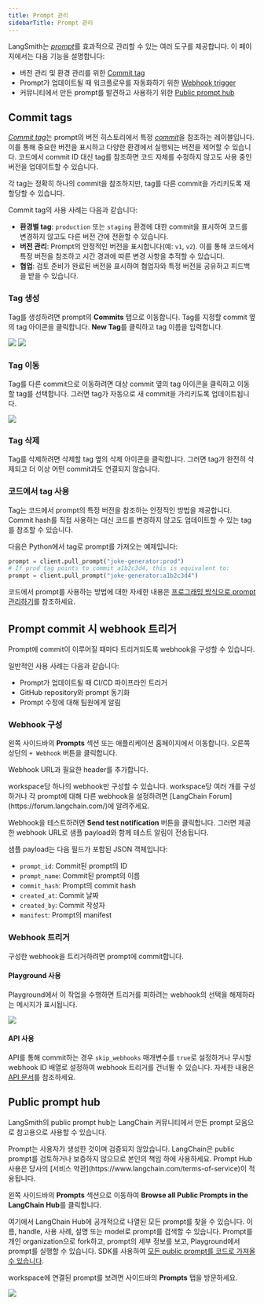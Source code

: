 ```yaml
---
title: Prompt 관리
sidebarTitle: Prompt 관리
---
```


LangSmith는 [_prompt_](/langsmith/prompt-engineering-concepts)를 효과적으로 관리할 수 있는 여러 도구를 제공합니다. 이 페이지에서는 다음 기능을 설명합니다:

- 버전 관리 및 환경 관리를 위한 [Commit tag](#commit-tags)
- Prompt가 업데이트될 때 워크플로우를 자동화하기 위한 [Webhook trigger](#trigger-a-webhook-on-prompt-commit)
- 커뮤니티에서 만든 prompt를 발견하고 사용하기 위한 [Public prompt hub](#public-prompt-hub)

## Commit tags

[_Commit tag_](/langsmith/prompt-engineering-concepts#tags)는 prompt의 버전 히스토리에서 특정 [_commit_](/langsmith/prompt-engineering-concepts#commits)을 참조하는 레이블입니다. 이를 통해 중요한 버전을 표시하고 다양한 환경에서 실행되는 버전을 제어할 수 있습니다. 코드에서 commit ID 대신 tag를 참조하면 코드 자체를 수정하지 않고도 사용 중인 버전을 업데이트할 수 있습니다.

각 tag는 정확히 하나의 commit을 참조하지만, tag를 다른 commit을 가리키도록 재할당할 수 있습니다.

Commit tag의 사용 사례는 다음과 같습니다:

- **환경별 tag**: `production` 또는 `staging` 환경에 대한 commit을 표시하여 코드를 변경하지 않고도 다른 버전 간에 전환할 수 있습니다.
- **버전 관리**: Prompt의 안정적인 버전을 표시합니다(예: `v1`, `v2`). 이를 통해 코드에서 특정 버전을 참조하고 시간 경과에 따른 변경 사항을 추적할 수 있습니다.
- **협업**: 검토 준비가 완료된 버전을 표시하여 협업자와 특정 버전을 공유하고 피드백을 받을 수 있습니다.

### Tag 생성

Tag를 생성하려면 prompt의 **Commits** 탭으로 이동합니다. Tag를 지정할 commit 옆의 tag 아이콘을 클릭합니다. **New Tag**를 클릭하고 tag 이름을 입력합니다.

![](/langsmith/images/commits-tab.png) ![](/langsmith/images/create-new-prompt-tag.png)

### Tag 이동

Tag를 다른 commit으로 이동하려면 대상 commit 옆의 tag 아이콘을 클릭하고 이동할 tag를 선택합니다. 그러면 tag가 자동으로 새 commit을 가리키도록 업데이트됩니다.

![](/langsmith/images/move-prompt-tag.png)

### Tag 삭제

Tag를 삭제하려면 삭제할 tag 옆의 삭제 아이콘을 클릭합니다. 그러면 tag가 완전히 삭제되고 더 이상 어떤 commit과도 연결되지 않습니다.

### 코드에서 tag 사용

Tag는 코드에서 prompt의 특정 버전을 참조하는 안정적인 방법을 제공합니다. Commit hash를 직접 사용하는 대신 코드를 변경하지 않고도 업데이트할 수 있는 tag를 참조할 수 있습니다.

다음은 Python에서 tag로 prompt를 가져오는 예제입니다:

```python
prompt = client.pull_prompt("joke-generator:prod")
# If prod tag points to commit a1b2c3d4, this is equivalent to:
prompt = client.pull_prompt("joke-generator:a1b2c3d4")
```

코드에서 prompt를 사용하는 방법에 대한 자세한 내용은 [프로그래밍 방식으로 prompt 관리하기](/langsmith/manage-prompts-programmatically)를 참조하세요.

## Prompt commit 시 webhook 트리거

Prompt에 commit이 이루어질 때마다 트리거되도록 webhook을 구성할 수 있습니다.

일반적인 사용 사례는 다음과 같습니다:

* Prompt가 업데이트될 때 CI/CD 파이프라인 트리거
* GitHub repository와 prompt 동기화
* Prompt 수정에 대해 팀원에게 알림

### Webhook 구성

왼쪽 사이드바의 **Prompts** 섹션 또는 애플리케이션 홈페이지에서 이동합니다. 오른쪽 상단의 `+ Webhook` 버튼을 클릭합니다.

Webhook URL과 필요한 header를 추가합니다.

<Note>
workspace당 하나의 webhook만 구성할 수 있습니다. workspace당 여러 개를 구성하거나 각 prompt에 대해 다른 webhook을 설정하려면 [LangChain Forum](https://forum.langchain.com/)에 알려주세요.
</Note>

Webhook을 테스트하려면 **Send test notification** 버튼을 클릭합니다. 그러면 제공한 webhook URL로 샘플 payload와 함께 테스트 알림이 전송됩니다.

샘플 payload는 다음 필드가 포함된 JSON 객체입니다:

- `prompt_id`: Commit된 prompt의 ID
- `prompt_name`: Commit된 prompt의 이름
- `commit_hash`: Prompt의 commit hash
- `created_at`: Commit 날짜
- `created_by`: Commit 작성자
- `manifest`: Prompt의 manifest

### Webhook 트리거

구성한 webhook을 트리거하려면 prompt에 commit합니다.

#### Playground 사용

Playground에서 이 작업을 수행하면 트리거를 피하려는 webhook의 선택을 해제하라는 메시지가 표시됩니다.

![](/langsmith/images/commit-prompt-playground.png)

#### API 사용

API를 통해 commit하는 경우 `skip_webhooks` 매개변수를 `true`로 설정하거나 무시할 webhook ID 배열로 설정하여 webhook 트리거를 건너뛸 수 있습니다. 자세한 내용은 [API 문서](https://api.smith.langchain.com/redoc#tag/commits/operation/create_commit_api_v1_commits__owner___repo__post)를 참조하세요.

## Public prompt hub

LangSmith의 public prompt hub는 LangChain 커뮤니티에서 만든 prompt 모음으로 참고용으로 사용할 수 있습니다.

<Note>
Prompt는 사용자가 생성한 것이며 검증되지 않았습니다. LangChain은 public prompt를 검토하거나 보증하지 않으므로 본인의 책임 하에 사용하세요. Prompt Hub 사용은 당사의 [서비스 약관](https://www.langchain.com/terms-of-service)이 적용됩니다.
</Note>

왼쪽 사이드바의 **Prompts** 섹션으로 이동하여 **Browse all Public Prompts in the LangChain Hub**를 클릭합니다.

여기에서 LangChain Hub에 공개적으로 나열된 모든 prompt를 찾을 수 있습니다. 이름, handle, 사용 사례, 설명 또는 model로 prompt를 검색할 수 있습니다. Prompt를 개인 organization으로 fork하고, prompt의 세부 정보를 보고, Playground에서 prompt를 실행할 수 있습니다. SDK를 사용하여 [모든 public prompt를 코드로 가져올 수 있습니다](/langsmith/manage-prompts-programmatically).

workspace에 연결된 prompt를 보려면 사이드바의 **Prompts** 탭을 방문하세요.

![](/langsmith/images/prompts-tab.png)